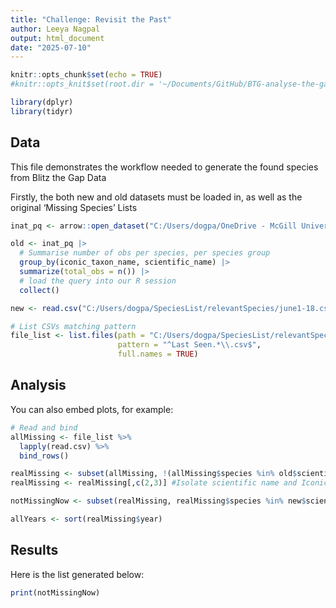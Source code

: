 ```yaml
---
title: "Challenge: Revisit the Past"
author: Leeya Nagpal
output: html_document
date: "2025-07-10"
---
```


```r
knitr::opts_chunk$set(echo = TRUE)
#knitr::opts_knit$set(root.dir = '~/Documents/GitHub/BTG-analyse-the-gap/')

library(dplyr) 
library(tidyr)
```

## Data

This file demonstrates the workflow needed to generate the found species from Blitz the Gap Data

Firstly, the both new and old datasets must be loaded in, as well as the original 'Missing Species' Lists
```r

inat_pq <- arrow::open_dataset("C:/Users/dogpa/OneDrive - McGill University/Laura's Lab_Group - inat-canada/iNat_non_sensitive_data_Jan2025.parquet")

old <- inat_pq |> 
  # Summarise number of obs per species, per species group
  group_by(iconic_taxon_name, scientific_name) |>
  summarize(total_obs = n()) |> 
  # load the query into our R session
  collect()

new <- read.csv("C:/Users/dogpa/SpeciesList/relevantSpecies/june1-18.csv")

# List CSVs matching pattern
file_list <- list.files(path = "C:/Users/dogpa/SpeciesList/relevantSpecies", 
                        pattern = "^Last Seen.*\\.csv$", 
                        full.names = TRUE)

```

## Analysis

You can also embed plots, for example:

```r

# Read and bind
allMissing <- file_list %>%
  lapply(read.csv) %>%
  bind_rows()

realMissing <- subset(allMissing, !(allMissing$species %in% old$scientific_name))
realMissing <- realMissing[,c(2,3)] #Isolate scientific name and Iconic Taxa Columns

notMissingNow <- subset(realMissing, realMissing$species %in% new$scientific_name) #Pull species that are in missing list AND in new sampled list

allYears <- sort(realMissing$year)

```

## Results

Here is the list generated below:
```r
print(notMissingNow)
```
